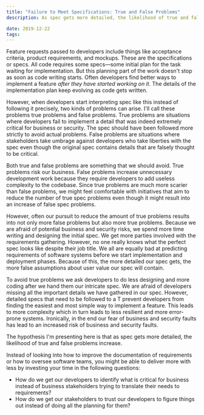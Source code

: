 ```yaml
---
title: "Failure to Meet Specifications: True and False Problems"
description: As spec gets more detailed, the likelihood of true and false problems increase.

date: 2019-12-22
tags:
---
```


Feature requests passed to developers include things like acceptance criteria, product requirements, and mockups. These are the specifications or specs. All code requires some specs—some initial plan for the task waiting for implementation. But this planning part of the work doesn't stop as soon as code writing starts. Often developers find better ways to implement a feature _after they have started working on it_. The details of the implementation plan keep evolving as code gets written.

However, when developers start interpreting spec like this instead of following it precisely, two kinds of problems can arise. I'll call these problems true problems and false problems. True problems are situations where developers fail to implement a detail that was indeed extremely critical for business or security. The spec should have been followed more strictly to avoid actual problems. False problems are situations where stakeholders take umbrage against developers who take liberties with the spec even though the original spec contains details that are falsely thought to be critical.

Both true and false problems are something that we should avoid. True problems risk our business. False problems increase unnecessary development work because they require developers to add useless complexity to the codebase. Since true problems are much more scarier than false problems, we might feel comfortable with initiatives that aim to reduce the number of true spec problems even though it might result into an increase of false spec problems.

However, often our pursuit to reduce the amount of true problems results into not only more false problems but also more true problems. Because we are afraid of potential business and security risks, we spend more time writing and designing the initial spec. We get more parties involved with the requirements gathering. However, no one really knows what the perfect spec looks like despite their job title. We all are equally bad at predicting requirements of software systems before we start implementation and deployment phases. Because of this, the more detailed our spec gets, the more false assumptions about user value our spec will contain.

To avoid true problems we ask developers to do less designing and more coding after we hand them our intricate spec. We are afraid of developers missing all the important details we have gathered in our spec. However, detailed specs that need to be followed to a T prevent developers from finding the easiest and most simple way to implement a feature. This leads to more complexity which in turn leads to less resilient and more error-prone systems. Ironically, in the end our fear of business and security faults has lead to an increased risk of business and security faults.

The hypothesis I'm presenting here is that as spec gets more detailed, the likelihood of true and false problems increase.

Instead of looking into how to improve the documentation of requirements or how to oversee software teams, you might be able to deliver more with less by investing your time in the following questions:

- How do we get our developers to identify what is critical for business instead of business stakeholders trying to translate their needs to requirements?
- How do we get our stakeholders to trust our developers to figure things out instead of doing all the planning for them?
